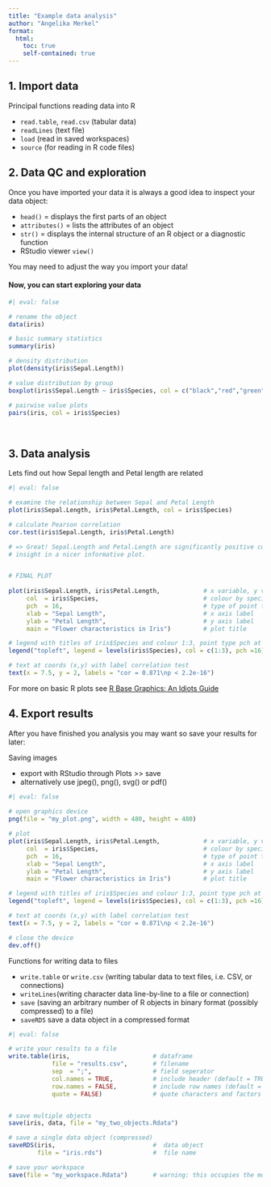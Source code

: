 ```yaml
---
title: "Example data analysis"
author: "Angelika Merkel"
format: 
  html:
    toc: true
    self-contained: true
---
```


## 1. Import data

Principal functions reading data into R

-   `read.table`, `read.csv` (tabular data)
-   `readLines` (text file)
-   `load` (read in saved workspaces)
-   `source` (for reading in R code files)\


## 2. Data QC and exploration

Once you have imported your data it is always a good idea to inspect your data object:

-   `head()` = displays the first parts of an object
-   `attributes()` = lists the attributes of an object
-   `str()` = displays the internal structure of an R object or a diagnostic function
-   RStudio viewer `view()`

You may need to adjust the way you import your data!

#### Now, you can start exploring your data

```r
#| eval: false

# rename the object
data(iris)

# basic summary statistics
summary(iris)

# density distribution
plot(density(iris$Sepal.Length))

# value distribution by group
boxplot(iris$Sepal.Length ~ iris$Species, col = c("black","red","green"))

# pairwise value plots
pairs(iris, col = iris$Species)
```

\

## 3. Data analysis

Lets find out how Sepal length and Petal length are related

```r
#| eval: false

# examine the relationship between Sepal and Petal Length
plot(iris$Sepal.Length, iris$Petal.Length, col = iris$Species)

# calculate Pearson correlation
cor.test(iris$Sepal.Length, iris$Petal.Length)

# => Great! Sepal.Length and Petal.Length are significantly positive correlated. Let's capture this
# insight in a nicer informative plot.


# FINAL PLOT
 
plot(iris$Sepal.Length, iris$Petal.Length,            # x variable, y variable
     col  = iris$Species,                             # colour by species
     pch  = 16,                                       # type of point to use
     xlab = "Sepal Length",                           # x axis label
     ylab = "Petal Length",                           # y axis label
     main = "Flower characteristics in Iris")         # plot title 

# legend with titles of iris$Species and colour 1:3, point type pch at coords (x,y)
legend("topleft", legend = levels(iris$Species), col = c(1:3), pch =16)

# text at coords (x,y) with label correlation test
text(x = 7.5, y = 2, labels = "cor = 0.871\np < 2.2e-16")
```

For more on basic R plots see [R Base Graphics: An Idiots Guide](https://rstudio-pubs-static.s3.amazonaws.com/7953_4e3efd5b9415444ca065b1167862c349.html)

## 4. Export results

After you have finished you analysis you may want so save your results for later:

Saving images

-   export with RStudio through Plots \>\> save
-   alternatively use jpeg(), png(), svg() or pdf()

```r
#| eval: false
 
# open graphics device
png(file = "my_plot.png", width = 480, height = 480)

# plot
plot(iris$Sepal.Length, iris$Petal.Length,            # x variable, y variable
     col  = iris$Species,                             # colour by species
     pch  = 16,                                       # type of point to use
     xlab = "Sepal Length",                           # x axis label
     ylab = "Petal Length",                           # y axis label
     main = "Flower characteristics in Iris")         # plot title 

# legend with titles of iris$Species and colour 1:3, point type pch at coords (x,y)
legend("topleft", legend = levels(iris$Species), col = c(1:3), pch =16)

# text at coords (x,y) with label correlation test
text(x = 7.5, y = 2, labels = "cor = 0.871\np < 2.2e-16")

# close the device
dev.off()
```

Functions for writing data to files

-   `write.table` or `write.csv` (writing tabular data to text files, i.e. CSV, or connections)
-   `writeLines`(writing character data line-by-line to a file or connection)
-   `save` (saving an arbitrary number of R objects in binary format (possibly compressed) to a file)
-   `saveRDS` save a data object in a compressed format

```r
#| eval: false

# write your results to a file
write.table(iris,                       # dataframe
            file = "results.csv",       # filename
            sep  = ";",                 # field seperator
            col.names = TRUE,           # include header (default = TRUE)
            row.names = FALSE,          # include row names (default = TRUE)
            quote = FALSE)              # quote characters and factors


# save multiple objects
save(iris, data, file = "my_two_objects.Rdata")

# save a single data object (compressed)
saveRDS(iris,                           #  data object
        file = "iris.rds")              #  file name

# save your workspace
save(file = "my_workspace.Rdata")       # warning: this occupies the most space
```

